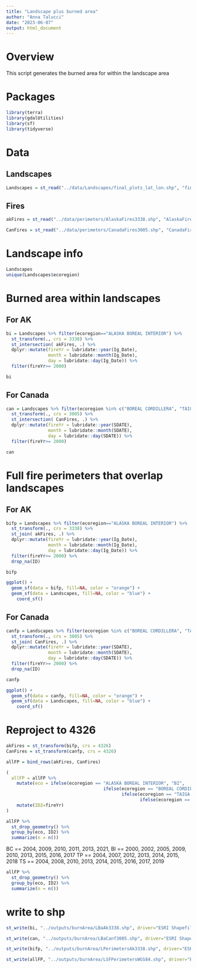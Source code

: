 ```yaml
---
title: "Landscape plus burned area"
author: "Anna Talucci"
date: "2023-06-07"
output: html_document
---
```


# Overview

This script generates the burned area  for within the landscape area

# Packages
```r
library(terra)
library(gdalUtilities)
library(sf)
library(tidyverse)
```

# Data

## Landscapes
```r
Landscapes = st_read("../data/Landscapes/final_plots_lat_lon.shp", "final_plots_lat_lon")
```
## Fires
```r
akFires = st_read("../data/perimeters/AlaskaFires3338.shp", "AlaskaFires3338")
```

```r
CanFires = st_read("../data/perimeters/CanadaFires3005.shp", "CanadaFires3005")
```

# Landscape info 
```r
Landscapes
unique(Landscapes$ecoregion)
```




# Burned area within landscapes
## For AK
```r
bi = Landscapes %>% filter(ecoregion=="ALASKA BOREAL INTERIOR") %>%
  st_transform(., crs = 3338) %>%
  st_intersection( akFires, .) %>% 
  dplyr::mutate(fireYr = lubridate::year(Ig_Date), 
                month = lubridate::month(Ig_Date), 
                day = lubridate::day(Ig_Date)) %>%
  filter(fireYr>= 2000) 
```

```r
bi
```

## For Canada
```r
can = Landscapes %>% filter(ecoregion %in% c("BOREAL CORDILLERA", "TAIGA PLAIN", "TAIGA SHIELD" )) %>%
  st_transform(., crs = 3005) %>%
  st_intersection( CanFires, .) %>% 
  dplyr::mutate(fireYr = lubridate::year(SDATE), 
                month = lubridate::month(SDATE), 
                day = lubridate::day(SDATE)) %>%
  filter(fireYr>= 2000)
```

```r
can
```

# Full fire perimeters that overlap landscapes
## For AK
```r
bifp = Landscapes %>% filter(ecoregion=="ALASKA BOREAL INTERIOR") %>%
  st_transform(., crs = 3338) %>%
  st_join( akFires, .) %>% 
  dplyr::mutate(fireYr = lubridate::year(Ig_Date), 
                month = lubridate::month(Ig_Date), 
                day = lubridate::day(Ig_Date)) %>%
  filter(fireYr>= 2000) %>%
  drop_na(ID)
```

```r
bifp
```

```r
ggplot() +
  geom_sf(data = bifp, fill=NA, color = "orange") +
  geom_sf(data = Landscapes, fill=NA, color = "blue") +
    coord_sf()
```
## For Canada
```r
canfp = Landscapes %>% filter(ecoregion %in% c("BOREAL CORDILLERA", "TAIGA PLAIN", "TAIGA SHIELD" )) %>%
  st_transform(., crs = 3005) %>%
  st_join( CanFires, .) %>% 
  dplyr::mutate(fireYr = lubridate::year(SDATE), 
                month = lubridate::month(SDATE), 
                day = lubridate::day(SDATE)) %>%
  filter(fireYr>= 2000) %>%
  drop_na(ID)
```

```r
canfp
```

```r
ggplot() +
  geom_sf(data = canfp, fill=NA, color = "orange") +
  geom_sf(data = Landscapes, fill=NA, color = "blue") +
    coord_sf()
```

# Reproject to 4326

```r

akFires = st_transform(bifp, crs = 4326)
CanFires = st_transform(canfp, crs = 4326)

```

```r
allFP = bind_rows(akFires, CanFires) 
```

```r
( 
  allFP = allFP %>% 
    mutate(eco = ifelse(ecoregion == "ALASKA BOREAL INTERIOR", "BI",
                                     ifelse(ecoregion == "BOREAL CORDILLERA", "BC",
                                            ifelse(ecoregion == "TAIGA PLAIN", "TP",
                                                   ifelse(ecoregion == "TAIGA SHIELD", "TS", "NA"))))) %>%
    mutate(ID2=fireYr)
)
```

```r
allFP %>%
  st_drop_geometry() %>%
  group_by(eco, ID2) %>%
  summarize(n = n())
```

BC == 2004, 2009, 2010, 2011, 2013, 2021, 
BI == 2000, 2002, 2005, 2009, 2010, 2013, 2015, 2016, 2017
TP == 2004, 2007, 2012, 2013, 2014, 2015, 2018
TS == 2004, 2008, 2010, 2013, 2014, 2015, 2016, 2017, 2019

```r
allFP %>%
  st_drop_geometry() %>%
  group_by(eco, ID2) %>%
  summarize(n = n())
```


# write  to shp

```r
st_write(bi, "../outputs/burnArea/LBaAk3338.shp", driver="ESRI Shapefile")
```

```r
st_write(can, "../outputs/burnArea/LBaCanf3005.shp", driver="ESRI Shapefile")
```


```r
st_write(bifp, "../outputs/burnArea/LPerimetersAk3338.shp", driver="ESRI Shapefile")
```

```r
st_write(allFP, "../outputs/burnArea/LSFPerimetersWGS84.shp", driver="ESRI Shapefile")
```






